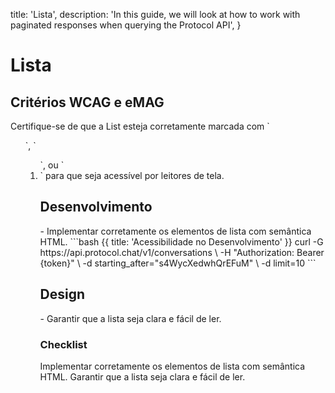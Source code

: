 
  title: 'Lista',
  description:
    'In this guide, we will look at how to work with paginated responses when querying the Protocol API',
}

# Lista

## Critérios WCAG e eMAG
<Properties fullWidth>
  <Property name="WCAG 1.3.1 / eMAG Diretriz 6" type="Estrutura clara">
    Certifique-se de que a List esteja corretamente marcada com `<ul>`, `<ol>`, ou `<li>` para que seja acessível por leitores de tela.
  </Property>
</Properties>


## Desenvolvimento
<Row>
  <Col>
    - Implementar corretamente os elementos de lista com semântica HTML.
  </Col>
  <Col>
    ```bash {{ title: 'Acessibilidade no Desenvolvimento' }}
    curl -G https://api.protocol.chat/v1/conversations \
      -H "Authorization: Bearer {token}" \
      -d starting_after="s4WycXedwhQrEFuM" \
      -d limit=10
    ```
  </Col>
</Row>

## Design
<Row>
  <Col>
  - Garantir que a lista seja clara e fácil de ler.
  </Col>
  <Col>
    <ImageNote
          imageSrc="https://placehold.co/600x200.png"
          imageAlt="Acessibilidade no Design"
        />
  </Col>
</Row>

### Checklist
<Checklist>
Implementar corretamente os elementos de lista com semântica HTML.
Garantir que a lista seja clara e fácil de ler.
</Checklist>
